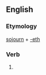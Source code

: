 ==English==

===Etymology===
[[sojourn]] + [[-eth]]

===Verb===
{{en-verb form}}

# {{archaic third-person singular of|sojourn}}